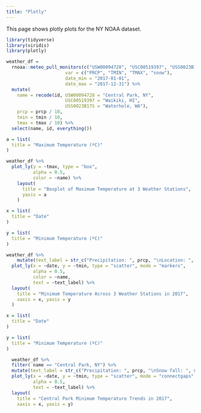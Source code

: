 ```yaml
---
title: "Plotly"
---
```

This page shows plotly plots for the NY NOAA dataset.

```r
library(tidyverse)
library(viridis)
library(plotly)
```
```r
weather_df =
  rnoaa::meteo_pull_monitors(c("USW00094728", "USC00519397", "USS0023B17S"),
                      var = c("PRCP", "TMIN", "TMAX", "snow"), 
                      date_min = "2017-01-01",
                      date_max = "2017-12-31") %>%
  mutate(
    name = recode(id, USW00094728 = "Central Park, NY", 
                      USC00519397 = "Waikiki, HI",
                      USS0023B17S = "Waterhole, WA"),
    prcp = prcp / 10,
    tmin = tmin / 10,
    tmax = tmax / 10) %>%
  select(name, id, everything()) 
```

```r
a = list(
  title = "Maximum Temperature (ºC)"
)

weather_df %>% 
  plot_ly(y = ~tmax, type = "box",
          alpha = 0.5,
          color = ~name) %>% 
    layout(
      title = "Boxplot of Maximum Temperature at 3 Weather Stations",
      yaxis = a
    )
```
```r
x = list(
  title = "Date"
)

y = list(
  title = "Minimum Temperature (ºC)"
)

weather_df %>% 
    mutate(text_label = str_c("Precipitation: ", prcp, "\nLocation: ", name)) %>% 
  plot_ly(x = ~date, y = ~tmin, type = "scatter", mode = "markers",
          alpha = 0.5,
          color = ~name,
          text = ~text_label) %>% 
  layout(
    title = "Minimum Temperature Across 3 Weather Stations in 2017",
    xaxis = x, yaxis = y
  )
```
```r
x = list(
  title = "Date"
)

y = list(
  title = "Minimum Temperature (ºC)"
)

  weather_df %>% 
  filter( name == "Central Park, NY") %>% 
  mutate(text_label = str_c("Precipitation: ", prcp, "\nSnow fall: ", snow)) %>% 
  plot_ly(x = ~date, y = ~tmin, type = "scatter", mode = "connectgaps",
          alpha = 0.5,
          text = ~text_label) %>% 
  layout(
    title = "Central Park Minimum Temperature Trends in 2017",
    xaxis = x, yaxis = y)

```




